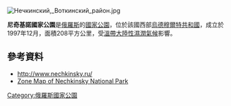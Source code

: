 [[Image:Нечкинский,_Воткинский_район.jpg|right]]
{{coord|56|41|N|53|47|E|display=title}}

'''尼奇基諾國家公園'''是[[俄羅斯|俄羅斯]]的[[國家公園|國家公園]]，位於該國西部[[烏德穆爾特共和國|烏德穆爾特共和國]]，成立於1997年12月，面積208平方公里，受[[溫帶大陸性濕潤氣候|溫帶大陸性濕潤氣候]]影響。

==參考資料==
* http://www.nechkinsky.ru/
* [https://web.archive.org/web/20151223193513/http://www.nechkinsky.ru/inf/location_and_territorial.php  Zone Map of Nechkinsky National Park]

{{Russia-geo-stub}}
[[Category:俄羅斯國家公園|Category:俄羅斯國家公園]]